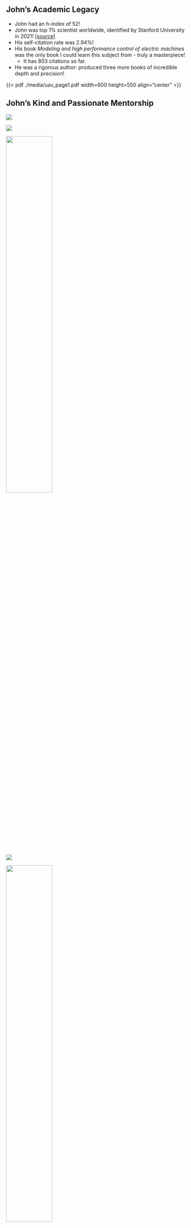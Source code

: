 ## John's Academic Legacy


::::  {layout="[1, 1]"}
* John had an h-index of 52!
* John was top 1% scientist worldwide, identified by Stanford University in 2021!
<a href="https://www.intechopen.com/news/stanford-university-identifies-top-2-scientists-over-1-000-are-intechopen-authors-and-editors-20210122" target="_blank">[source]</a>
* His self-citation rate was 2.94%!
* His book _Modeling and high performance control of electric machines_ was
the only book I could learn this subject from - truly a masterpiece!
  * It has 803 citations so far.
* He was a rigorous author: produced three more books of incredible depth and precision!

{{< pdf ./media/uav_page1.pdf width=600 height=550 align="center" >}}
::::


## John's Kind and Passionate Mentorship

::: {.r-stack}


::: {.fragment .fade-out}
::::  {layout="[1, 1]"}
![](./media/alex/DSC_1750-Edit.jpg)

![](./media/alex/PXL_20210916_150907007.MP.jpg)
::::
:::

::: {.fragment .fade-in-then-out}
::::  {layout="[1, 1]"}
![](./media/wankun/hooding.jpg){height="50%"}

![](./media/wankun/graduation.jpg){heigth="50%"}
::::
:::

::: {.fragment .fade-in-then-out}
::::  {layout="[1, 1]"}
![](./media/ruthviks_graduation/50353826_00102_0031_scaled.jpg){height="50%"}

![](./media/ruthviks_graduation/50353826_00102_0032_scaled.jpg){heigth="50%"}
::::
:::

::: {.fragment .fade-in-then-out}
::::  {layout="[2, 1]"}
<img src="./media/nardos/photos/nardos_elephant.jpg" width="555">

{{< video ./media/nardos/photos/1000125949.mp4 height=500 >}}
::::
:::

:::
